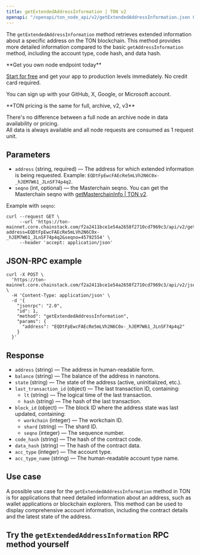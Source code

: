 ---
title: getExtendedAddressInformation | TON v2
openapi: "/openapi/ton_node_api/v2/getExtendedAddressInformation.json GET /getExtendedAddressInformation"
---

The `getExtendedAddressInformation` method retrieves extended information about a specific address on the TON blockchain. This method provides more detailed information compared to the basic `getAddressInformation` method, including the account type, code hash, and data hash.

<Check>
**Get you own node endpoint today**

[Start for free](https://console.chainstack.com/) and get your app to production levels immediately. No credit card required.

You can sign up with your GitHub, X, Google, or Microsoft account.
</Check>

<Note>
**TON pricing is the same for full, archive, v2, v3**

There's no difference between a full node an archive node in data availability or pricing.  
All data is always available and all node requests are consumed as 1 request unit.
</Note>


## Parameters

* `address` (string, required) — The address for which extended information is being requested. Example: `EQDtFpEwcFAEcRe5mLVh2N6C0x-_hJEM7W61_JLnSF74p4q2`.
* `seqno` (int, optional) — the Masterchain seqno. You can get the Masterchain seqno with [getMasterchainInfo | TON v2](/api-reference/ton_node_api/v2/getMasterchainInfo).

Example with `seqno`:

```shell Shell
curl --request GET \
     --url 'https://ton-mainnet.core.chainstack.com/f2a2411bce1e54a2658f2710cd7969c3/api/v2/getExtendedAddressInformation?address=EQDtFpEwcFAEcRe5mLVh2N6C0x-_hJEM7W61_JLnSF74p4q2&seqno=45792554' \
     --header 'accept: application/json'
```


## JSON-RPC example

```shell Shell
curl -X POST \
  'https://ton-mainnet.core.chainstack.com/f2a2411bce1e54a2658f2710cd7969c3/api/v2/jsonRPC' \
  -H 'Content-Type: application/json' \
  -d '{
    "jsonrpc": "2.0",
    "id": 1,
    "method": "getExtendedAddressInformation",
    "params": {
      "address": "EQDtFpEwcFAEcRe5mLVh2N6C0x-_hJEM7W61_JLnSF74p4q2"
    }
  }'
```


## Response

* `address` (string) — The address in human-readable form.
* `balance` (string) — The balance of the address in nanotons.
* `state` (string) — The state of the address (active, uninitialized, etc.).
* `last_transaction_id` (object) — The last transaction ID, containing:
  + `lt` (string) — The logical time of the last transaction.
  + `hash` (string) — The hash of the last transaction.
* `block_id` (object) — The block ID where the address state was last updated, containing:
  + `workchain` (integer) — The workchain ID.
  + `shard` (string) — The shard ID.
  + `seqno` (integer) — The sequence number.
* `code_hash` (string) — The hash of the contract code.
* `data_hash` (string) — The hash of the contract data.
* `acc_type` (integer) — The account type.
* `acc_type_name` (string) — The human-readable account type name.

## Use case

A possible use case for the `getExtendedAddressInformation` method in TON is for applications that need detailed information about an address, such as wallet applications or blockchain explorers. This method can be used to display comprehensive account information, including the contract details and the latest state of the address.

## Try the `getExtendedAddressInformation` RPC method yourself